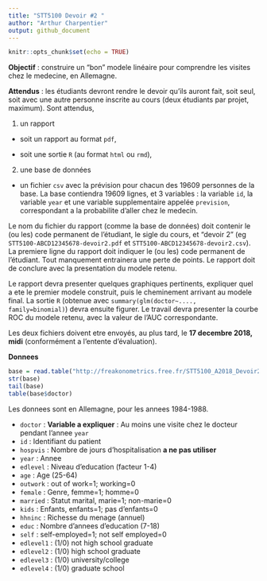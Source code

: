 ```yaml
---
title: "STT5100 Devoir #2 "
author: "Arthur Charpentier"
output: github_document
---
```


```r
knitr::opts_chunk$set(echo = TRUE)
```

**Objectif** : construire un "bon" modele linéaire pour comprendre les visites chez le medecine, en Allemagne.

**Attendus** : les étudiants devront rendre le devoir qu'ils auront fait, soit seul, soit avec une autre personne inscrite au cours (deux étudiants par projet, maximum). Sont attendus,

1. un rapport

* soit un rapport au format `pdf`,
    
* soit une sortie `R` (au format `html` ou `rmd`),

2. une base de données

* un fichier `csv` avec la prévision pour chacun des 19609 personnes de la base. La base contiendra 19609 lignes, et 3 variables : la variable `id`, la variable `year` et une variable supplementaire appelée `prevision`, correspondant a la probabilite d'aller chez le medecin.

Le nom du fichier du rapport (comme la base de données) doit contenir le (ou les) code permanent de l'étudiant, le sigle du cours, et "devoir 2" (eg `STT5100-ABCD12345678-devoir2.pdf` et `STT5100-ABCD12345678-devoir2.csv`). La premiere ligne du rapport doit indiquer le (ou les) code permanent de l'étudiant. Tout manquement entrainera une perte de points. Le rapport doit de conclure avec la presentation du modele retenu.

Le rapport devra presenter quelques graphiques pertinents, expliquer quel a ete le premier modele construit, puis le cheminement arrivant au modele final. La sortie `R` (obtenue avec `summary(glm(doctor~...., family=binomial)`) devra ensuite figurer. Le travail devra presenter la courbe ROC du modele retenu, avec la valeur de l'AUC correspondante.

Les deux fichiers doivent etre envoyés, au plus tard, le **17 decembre 2018, midi** (conformément a l'entente d'évaluation).

**Donnees** 

```r
base = read.table("http://freakonometrics.free.fr/STT5100_A2018_Devoir2.txt",sep=";")
str(base)
tail(base)
table(base$doctor)
```

Les donnees sont en Allemagne, pour les annees 1984-1988.

- `doctor` : **Variable a expliquer** : Au moins une visite chez le docteur pendant l'annee `year`
- `id` : Identifiant du patient
- `hospvis` : Nombre de jours d'hospitalisation **a ne pas utiliser**
- `year` : Annee
- `edlevel` : Niveau d'education (facteur 1-4)
- `age` : Age (25-64)
- `outwork` : out of work=1; working=0
- `female` : Genre, femme=1; homme=0
- `married` : Statut marital, marie=1; non-marie=0
- `kids` : Enfants, enfants=1; pas d'enfants=0
- `hhninc` : Richesse du menage (annuel)
- `educ` : Nombre d'annees d'education (7-18)
- `self` : self-employed=1; not self employed=0
- `edlevel1` : (1/0) not high school graduate
- `edlevel2` : (1/0) high school graduate
- `edlevel3` : (1/0) university/college
- `edlevel4` : (1/0) graduate school
